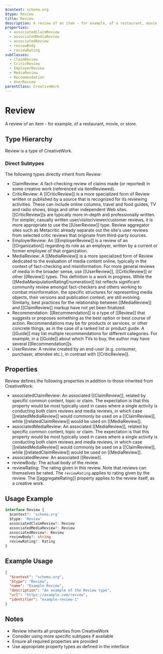 ```yaml
---
$context: schema.org
$type: Review
title: Review
description: A review of an item - for example, of a restaurant, movie, or store.
properties:
  - associatedClaimReview
  - associatedMediaReview
  - associatedReview
  - reviewBody
  - reviewRating
subClasses:
  - ClaimReview
  - CriticReview
  - EmployerReview
  - MediaReview
  - Recommendation
  - UserReview
parentClass: CreativeWork
---
```


# Review

A review of an item - for example, of a restaurant, movie, or store.

## Type Hierarchy

Review is a type of CreativeWork.

### Direct Subtypes

The following types directly inherit from Review:

- ClaimReview: A fact-checking review of claims made (or reported) in some creative work (referenced via itemReviewed).
- CriticReview: A [[CriticReview]] is a more specialized form of Review written or published by a source that is recognized for its reviewing activities. These can include online columns, travel and food guides, TV and radio shows, blogs and other independent Web sites. [[CriticReview]]s are typically more in-depth and professionally written. For simpler, casually written user/visitor/viewer/customer reviews, it is more appropriate to use the [[UserReview]] type. Review aggregator sites such as Metacritic already separate out the site's user reviews from selected critic reviews that originate from third-party sources.
- EmployerReview: An [[EmployerReview]] is a review of an [[Organization]] regarding its role as an employer, written by a current or former employee of that organization.
- MediaReview: A [[MediaReview]] is a more specialized form of Review dedicated to the evaluation of media content online, typically in the context of fact-checking and misinformation.
    For more general reviews of media in the broader sense, use [[UserReview]], [[CriticReview]] or other [[Review]] types. This definition is
    a work in progress. While the [[MediaManipulationRatingEnumeration]] list reflects significant community review amongst fact-checkers and others working
    to combat misinformation, the specific structures for representing media objects, their versions and publication context, are still evolving. Similarly, best practices for the relationship between [[MediaReview]] and [[ClaimReview]] markup have not yet been finalized.
- Recommendation: [[Recommendation]] is a type of [[Review]] that suggests or proposes something as the best option or best course of action. Recommendations may be for products or services, or other concrete things, as in the case of a ranked list or product guide. A [[Guide]] may list multiple recommendations for different categories. For example, in a [[Guide]] about which TVs to buy, the author may have several [[Recommendation]]s.
- UserReview: A review created by an end-user (e.g. consumer, purchaser, attendee etc.), in contrast with [[CriticReview]].

## Properties

Review defines the following properties in addition to those inherited from CreativeWork:

- associatedClaimReview: An associated [[ClaimReview]], related by specific common content, topic or claim. The expectation is that this property would be most typically used in cases where a single activity is conducting both claim reviews and media reviews, in which case [[relatedMediaReview]] would commonly be used on a [[ClaimReview]], while [[relatedClaimReview]] would be used on [[MediaReview]].
- associatedMediaReview: An associated [[MediaReview]], related by specific common content, topic or claim. The expectation is that this property would be most typically used in cases where a single activity is conducting both claim reviews and media reviews, in which case [[relatedMediaReview]] would commonly be used on a [[ClaimReview]], while [[relatedClaimReview]] would be used on [[MediaReview]].
- associatedReview: An associated [[Review]].
- reviewBody: The actual body of the review.
- reviewRating: The rating given in this review. Note that reviews can themselves be rated. The ```reviewRating``` applies to rating given by the review. The [[aggregateRating]] property applies to the review itself, as a creative work.

## Usage Example

```typescript
interface Review {
  $context?: 'schema.org'
  $type: 'Review'
  associatedClaimReview?: Review
  associatedMediaReview?: Review
  associatedReview?: Review
  reviewBody?: string
  reviewRating?: Rating
}
```

## Example Usage

```json
{
  "$context": "schema.org",
  "$type": "Review",
  "name": "Example Review",
  "description": "An example of the Review type",
  "url": "https://example.com/review",
  "identifier": "example-review-1"
}
```

## Notes

- Review inherits all properties from CreativeWork
- Consider using more specific subtypes if available
- Ensure all required properties are provided
- Use appropriate property types as defined in the interface
